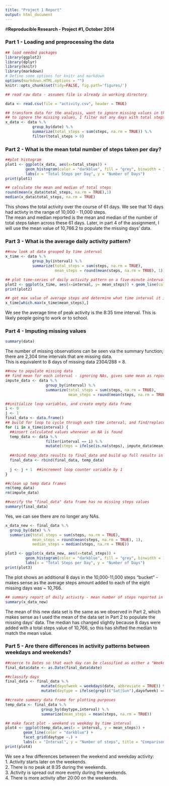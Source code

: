 ```yaml
---
title: "Project 1 Report"
output: html_document
---
```

#**Reproducible Research - Project #1, October 2014**

### Part 1 - Loading and preprocessing the data

```r
## load needed packages
library(ggplot2)
library(dplyr)
library(knitr)
library(markdown)
# Define some options for knitr and markdown
options(markdown.HTML.options = "")
knitr::opts_chunk$set(tidy=FALSE, fig.path='figures/')
```

```r
## read raw data - assumes file is already in working directory

data <- read.csv(file = "activity.csv", header = TRUE)

## transform data for the analysis, want to ignore missing values in this section
## to ignore the missing values, I filter out any days with total steps = 0
x_data <- data %.%
            group_by(date) %.%
            summarize(total_steps = sum(steps, na.rm = TRUE)) %.%
            filter(total_steps > 0)
```

### Part 2 - What is the mean total number of steps taken per day?

```r
##plot histogram
plot1 <- ggplot(x_data, aes(x=total_steps)) + 
         geom_histogram(color = "darkblue", fill = "grey", binwidth = 1000) +
         labs(x = "Total Steps per Day", y = "Number of Days")
print(plot1)

## calculate the mean and median of total steps
round(mean(x_data$total_steps, na.rm = TRUE),1)
median(x_data$total_steps, na.rm = TRUE)
```

This shows the total activity over the course of 61 days. We see that 10 days had activty in the range of 10,000 - 11,000 steps.  
The mean and median reported is the mean and median of the number of total steps taken across these 61 days. Later, in part 4 of the assignment, I will use the mean value of 10,766.2 to populate the missing days' data.


### Part 3 - What is the average daily activity pattern?

```r
##now look at data grouped by time interval
x_time <- data %.%
            group_by(interval) %.%
            summarize(total_steps = sum(steps, na.rm = TRUE),
                      mean_steps = round(mean(steps, na.rm = TRUE), 1))

## plot time-series of daily activity pattern on a five-minute interval
plot2 <- ggplot(x_time, aes(x=interval, y= mean_steps)) + geom_line(color = "darkblue")
print(plot2)

## get max value of average steps and determine what time interval it is
x_time[which.max(x_time$mean_steps),]
```

We see the average time of peak activity is the 8:35 time interval. This is likely people going to work or to school.

### Part 4 - Imputing missing values

```r
summary(data)
```

The number of missing observations can be seen via the summary function; there are 2,304 time intervals that are missing data.  
This is equivalent to 8 days of missing data 2304/288 = 8.

```r
##now to populate missing data 
## find mean for each interval - ignoring NAs, gives same mean as reported in part 2
impute_data <- data %.%
                  group_by(interval) %.%
                  summarize(total_steps = sum(steps, na.rm = TRUE),
                            mean_steps = round(mean(steps, na.rm = TRUE), 1))

##initialize loop variables, and create empty data frame
i <- 0
j <- 1
final_data <- data.frame()
## build for loop to cycle through each time interval, and find/replace NAs with mean values from impute_data
for (i in x_time$interval) {
  ##insert calculated values whenever an NA is found
  temp_data <- data %.%
                  filter(interval == i) %.%
                  mutate(steps = ifelse(is.na(steps), impute_data$mean_steps[j], steps))
  
  ##rbind temp_data results to final_data and build up full results in "final_data" data frame
  final_data <- rbind(final_data, temp_data)
  
  j <- j + 1  ##increment loop counter variable by 1
}

##clean up temp data frames
rm(temp_data)
rm(impute_data)

##verify the "final_data" data frame has no missing steps values
summary(final_data)
```

Yes, we can see there are no longer any NAs.

```r
x_data_new <- final_data %.%
  group_by(date) %.%
  summarize(total_steps = sum(steps, na.rm = TRUE),
            mean_steps = round(mean(steps, na.rm = TRUE), 1),
            median_steps = median(steps, na.rm = TRUE))

plot3 <- ggplot(x_data_new, aes(x=total_steps)) + 
         geom_histogram(color = "darkblue", fill = "grey", binwidth = 1000) +
         labs(x = "Total Steps per Day", y = "Number of Days")
print(plot3)
```

The plot shows an additional 8 days in the 10,000-11,000 steps "bucket" - makes sense as the average steps amount added to each of the eight missing days was ~ 10,766.

```r
## summary report of daily activity - mean number of steps reported in column 3 and median number of steps in column 4
summary(x_data_new)
```

The mean of this new data set is the same as we observed in Part 2, which makes sense as I used the mean of the data set in Part 2 to populate the missing days' data. The median has changed slightly because 8 days were added with a total steps value of 10,766, so this has shifted the median to match the mean value. 

### Part 5 - Are there differences in activity patterns between weekdays and weekends?

```r
##coerce to Dates so that each day can be classified as either a "Weekday" or a "Weekend"
final_data$date <- as.Date(final_data$date)

##classify days
final_data <- final_data %.%
                mutate(dayofweek = weekdays(date, abbreviate = TRUE)) %.%
                mutate(daytype = ifelse(grepl(("Sat|Sun"),dayofweek) == TRUE,"Weekend","Weekday"))

##create summary data frame for plotting purposes
temp_data <- final_data %.%
                group_by(daytype,interval) %.%
                summarize(mean_steps = mean(steps, na.rm = TRUE))              

## make facet plot - weekend vs weekday by time interval
plot4 <- ggplot(temp_data,aes(x = interval, y = mean_steps)) + 
        geom_line(color = "darkblue") + 
        facet_grid(daytype ~.) + 
        labs(x = "Interval", y = "Number of steps", title = "Comparison of Activity on Weekdays and Weekends")
print(plot4)
```

We see a few differences betweeen the weekend and weekday activity:  
1. Activity starts later on the weekends.  
2. There is no peak at 8:35 during the weekends.  
3. Activity is spread out more evenly during the weekends.  
4. There is more activity after 20:00 on the weekends.
